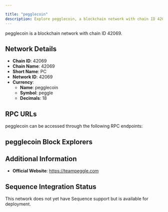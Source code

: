 ```yaml
---

title: "pegglecoin"
description: Explore pegglecoin, a blockchain network with chain ID 42069. Learn about its native currency, pegglecoin, and how to interact with the network.
---
```




pegglecoin is a blockchain network with chain ID 42069.

## Network Details

- **Chain ID**: 42069
- **Chain Name**: 42069
- **Short Name**: PC
- **Network ID**: 42069
- **Currency**: 
  - **Name**: pegglecoin
  - **Symbol**: peggle
  - **Decimals**: 18

## RPC URLs

pegglecoin can be accessed through the following RPC endpoints:



## pegglecoin Block Explorers



## Additional Information

- **Official Website**: https://teampeggle.com

## Sequence Integration Status

This network does not yet have Sequence support but is available for deployment.
